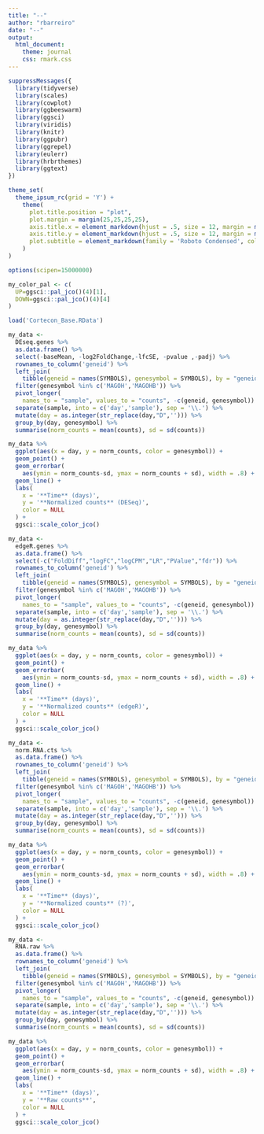 ```yaml
---
title: "--"
author: "rbarreiro"
date: "--"
output: 
  html_document: 
    theme: journal
    css: rmark.css
---
```

```r
suppressMessages({
  library(tidyverse)
  library(scales)
  library(cowplot)
  library(ggbeeswarm)
  library(ggsci)
  library(viridis)
  library(knitr)
  library(ggpubr)
  library(ggrepel)
  library(eulerr)
  library(hrbrthemes)
  library(ggtext)
})

theme_set(
  theme_ipsum_rc(grid = 'Y') +
    theme(
      plot.title.position = "plot",
      plot.margin = margin(25,25,25,25),
      axis.title.x = element_markdown(hjust = .5, size = 12, margin = margin(10,0,0,0)),
      axis.title.y = element_markdown(hjust = .5, size = 12, margin = margin(0,10,0,0)),
      plot.subtitle = element_markdown(family = 'Roboto Condensed', color = 'grey60')
    )
)

options(scipen=15000000)

my_color_pal <- c(
  UP=ggsci::pal_jco()(4)[1],
  DOWN=ggsci::pal_jco()(4)[4]
)

```


```r
load('Cortecon_Base.RData')

my_data <-
  DEseq.genes %>% 
  as.data.frame() %>%
  select(-baseMean, -log2FoldChange,-lfcSE, -pvalue	,-padj) %>%
  rownames_to_column('geneid') %>%
  left_join(
    tibble(geneid = names(SYMBOLS), genesymbol = SYMBOLS), by = "geneid") %>% 
  filter(genesymbol %in% c('MAGOH','MAGOHB')) %>% 
  pivot_longer(
    names_to = "sample", values_to = "counts", -c(geneid, genesymbol)) %>% 
  separate(sample, into = c('day','sample'), sep = '\\.') %>%
  mutate(day = as.integer(str_replace(day,"D",''))) %>%
  group_by(day, genesymbol) %>%
  summarise(norm_counts = mean(counts), sd = sd(counts))

my_data %>%  
  ggplot(aes(x = day, y = norm_counts, color = genesymbol)) +
  geom_point() +
  geom_errorbar(
    aes(ymin = norm_counts-sd, ymax = norm_counts + sd), width = .8) +
  geom_line() +
  labs(
    x = '**Time** (days)',
    y = '**Normalized counts** (DESeq)',
    color = NULL
  ) +
  ggsci::scale_color_jco() 
```

```r
my_data <-
  edgeR.genes %>% 
  as.data.frame() %>%
  select(-c("FoldDiff","logFC","logCPM","LR","PValue","fdr")) %>%
  rownames_to_column('geneid') %>%
  left_join(
    tibble(geneid = names(SYMBOLS), genesymbol = SYMBOLS), by = "geneid") %>% 
  filter(genesymbol %in% c('MAGOH','MAGOHB')) %>% 
  pivot_longer(
    names_to = "sample", values_to = "counts", -c(geneid, genesymbol)) %>% 
  separate(sample, into = c('day','sample'), sep = '\\.') %>%
  mutate(day = as.integer(str_replace(day,"D",''))) %>%
  group_by(day, genesymbol) %>%
  summarise(norm_counts = mean(counts), sd = sd(counts))

my_data %>%  
  ggplot(aes(x = day, y = norm_counts, color = genesymbol)) +
  geom_point() +
  geom_errorbar(
    aes(ymin = norm_counts-sd, ymax = norm_counts + sd), width = .8) +
  geom_line() +
  labs(
    x = '**Time** (days)',
    y = '**Normalized counts** (edgeR)',
    color = NULL
  ) +
  ggsci::scale_color_jco()

```

```r
my_data <-
  norm.RNA.cts %>% 
  as.data.frame() %>%
  rownames_to_column('geneid') %>%
  left_join(
    tibble(geneid = names(SYMBOLS), genesymbol = SYMBOLS), by = "geneid") %>% 
  filter(genesymbol %in% c('MAGOH','MAGOHB')) %>% 
  pivot_longer(
    names_to = "sample", values_to = "counts", -c(geneid, genesymbol)) %>% 
  separate(sample, into = c('day','sample'), sep = '\\.') %>%
  mutate(day = as.integer(str_replace(day,"D",''))) %>%
  group_by(day, genesymbol) %>%
  summarise(norm_counts = mean(counts), sd = sd(counts))

my_data %>%  
  ggplot(aes(x = day, y = norm_counts, color = genesymbol)) +
  geom_point() +
  geom_errorbar(
    aes(ymin = norm_counts-sd, ymax = norm_counts + sd), width = .8) +
  geom_line() +
  labs(
    x = '**Time** (days)',
    y = '**Normalized counts** (?)',
    color = NULL
  ) +
  ggsci::scale_color_jco()
```

```r
my_data <-
  RNA.raw %>% 
  as.data.frame() %>%
  rownames_to_column('geneid') %>%
  left_join(
    tibble(geneid = names(SYMBOLS), genesymbol = SYMBOLS), by = "geneid") %>% 
  filter(genesymbol %in% c('MAGOH','MAGOHB')) %>% 
  pivot_longer(
    names_to = "sample", values_to = "counts", -c(geneid, genesymbol)) %>% 
  separate(sample, into = c('day','sample'), sep = '\\.') %>%
  mutate(day = as.integer(str_replace(day,"D",''))) %>%
  group_by(day, genesymbol) %>%
  summarise(norm_counts = mean(counts), sd = sd(counts))

my_data %>%  
  ggplot(aes(x = day, y = norm_counts, color = genesymbol)) +
  geom_point() +
  geom_errorbar(
    aes(ymin = norm_counts-sd, ymax = norm_counts + sd), width = .8) +
  geom_line() +
  labs(
    x = '**Time** (days)',
    y = '**Raw counts**',
    color = NULL
  ) +
  ggsci::scale_color_jco()
```

